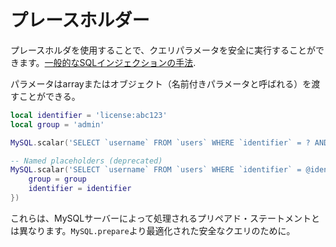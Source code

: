 # プレースホルダー

プレースホルダを使用することで、クエリパラメータを安全に実行することができます。[一般的なSQLインジェクションの手法](https://bobby-tables.com/).

パラメータはarrayまたはオブジェクト（名前付きパラメータと呼ばれる）を渡すことができる。

```lua
local identifier = 'license:abc123'
local group = 'admin'

MySQL.scalar('SELECT `username` FROM `users` WHERE `identifier` = ? AND `group` = ?', { identifier, group })

-- Named placeholders (deprecated)
MySQL.scalar('SELECT `username` FROM `users` WHERE `identifier` = @identifier AND `group` = @group', {
    group = group
    identifier = identifier
})
```

これらは、MySQLサーバーによって処理されるプリペアド・ステートメントとは異なります。`MySQL.prepare`より最適化された安全なクエリのために。
